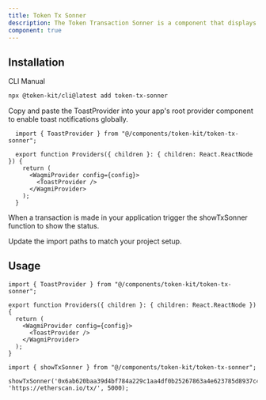 ```yaml
---
title: Token Tx Sonner
description: The Token Transaction Sonner is a component that displays real-time transaction status updates for users, including pending transactions, successful verifications, or errors encountered during processing.
component: true
---
```


<ComponentPreview
  name="token-tx-sonner-demo"
  className="[&_.preview>[data-orientation=vertical]]:sm:max-w-[70%]"
  description="A token transaction sonner"
/>

## Installation

<Tabs defaultValue="cli">

<TabsList>
  <TabsTrigger value="cli">CLI</TabsTrigger>
  <TabsTrigger value="manual">Manual</TabsTrigger>
</TabsList>

<TabsContent value="cli">

```bash
npx @token-kit/cli@latest add token-tx-sonner
```

</TabsContent>

<TabsContent value="manual">

<Steps>

<Step>Copy and paste the ToastProvider into your app's root provider component to enable toast notifications globally.</Step>

```tsx
  import { ToastProvider } from "@/components/token-kit/token-tx-sonner";

  export function Providers({ children }: { children: React.ReactNode }) {
    return (
      <WagmiProvider config={config}>
        <ToastProvider />
      </WagmiProvider>
    );
  }
```

<Step>When a transaction is made in your application trigger the showTxSonner function to show the status.</Step>

<ComponentSource name="token-tx-sonner" />

<Step>Update the import paths to match your project setup.</Step>

</Steps>

</TabsContent>

</Tabs>

## Usage

```tsx
import { ToastProvider } from "@/components/token-kit/token-tx-sonner";
```

```tsx
export function Providers({ children }: { children: React.ReactNode }) {
  return (
    <WagmiProvider config={config}>
      <ToastProvider />
    </WagmiProvider>
  );
}
```

```tsx
import { showTxSonner } from "@/components/token-kit/token-tx-sonner";
```

```tsx
showTxSonner('0x6ab620baa39d4bf784a229c1aa4df0b25267863a4e623785d8937c48c6b4170d', 'https://etherscan.io/tx/', 5000);
```






